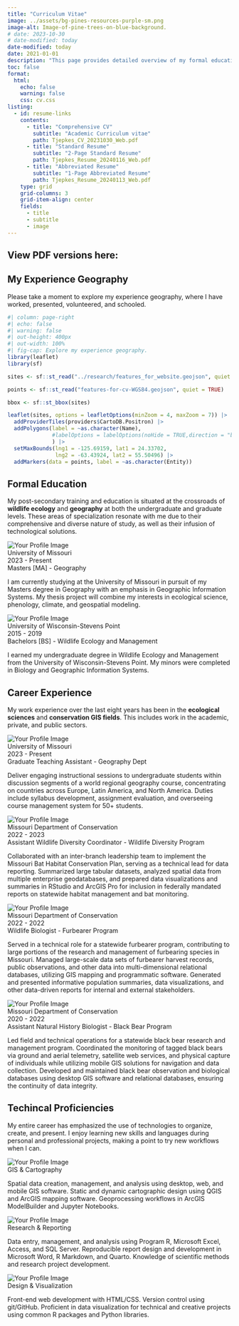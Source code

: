 ```yaml
---
title: "Curriculum Vitae"
image: ../assets/bg-pines-resources-purple-sm.png
image-alt: Image-of-pine-trees-on-blue-background.
# date: 2023-10-30
# date-modified: today
date-modified: today
date: 2021-01-01
description: "This page provides detailed overview of my formal education, recent professional experience, and professional skillset. Please also check out my full CV for a comprehensive listing of my experience."
toc: false
format:
  html:
    echo: false
    warning: false
    css: cv.css
listing: 
  - id: resume-links
    contents:
      - title: "Comprehensive CV"
        subtitle: "Academic Curriculum vitae"
        path: Tjepkes_CV_20231030_Web.pdf
      - title: "Standard Resume"
        subtitle: "2-Page Standard Resume"
        path: Tjepkes_Resume_20240116_Web.pdf
      - title: "Abbreviated Resume"
        subtitle: "1-Page Abbreviated Resume"
        path: Tjepkes_Resume_20240113_Web.pdf
    type: grid
    grid-columns: 3
    grid-item-align: center
    fields:
      - title
      - subtitle
      - image
---
```


## View PDF versions here:

:::{#resume-links}
:::


## My Experience Geography

Please take a moment to explore my experience geography, where I have worked, presented, volunteered, and schooled.

```r
#| column: page-right
#| echo: false
#| warning: false
#| out-height: 400px
#| out-width: 100%
#| fig-cap: Explore my experience geography.
library(leaflet)
library(sf)

sites <- sf::st_read("../research/features_for_website.geojson", quiet = TRUE)

points <- sf::st_read("features-for-cv-WGS84.geojson", quiet = TRUE)

bbox <- sf::st_bbox(sites)

leaflet(sites, options = leafletOptions(minZoom = 4, maxZoom = 7)) |> 
  addProviderTiles(providers$CartoDB.Positron) |> 
  addPolygons(label = ~as.character(Name), 
              #labelOptions = labelOptions(noHide = TRUE,direction = "bottom")
              ) |> 
  setMaxBounds(lng1 = -125.69159, lat1 = 24.33702,
               lng2 = -63.43924, lat2 = 55.50496) |> 
  addMarkers(data = points, label = ~as.character(Entity))
```


## Formal Education

My post-secondary training and education is situated at the crossroads of **wildlife ecology** and **geography** at both the undergraduate and graduate levels. These areas of specialization resonate with me due to their comprehensive and diverse nature of study, as well as their infusion of technological solutions.

```{=html}
<div class="resume-container">
        <img class="profile-image" src="https://identity.missouri.edu/wp-content/uploads/2020/08/PrimarySigs-1.jpg" alt="Your Profile Image">
        <div class="resume-item">
            <div class="employer">University of Missouri</div>
            <div class="cv-date">2023 - Present</div>
            <div class="position">Masters [MA] - Geography</div>
            <div class="cv-description">
                <p>I am currently studying at the University of Missouri in pursuit of my Masters degree in Geography with an emphasis in Geographic Information Systems. My thesis project will combine my interests in ecological science, phenology, climate, and geospatial modeling.</p>
            </div>
        </div>
</div>

<div class="resume-container">
        <img class="profile-image" src="https://upload.wikimedia.org/wikipedia/en/8/8d/UW-Stevens_Point_Logo.jpg" alt="Your Profile Image">
        <div class="resume-item">
            <div class="employer">University of Wisconsin-Stevens Point</div>
            <div class="cv-date">2015 - 2019</div>
            <div class="position">Bachelors [BS] - Wildlife Ecology and Management</div>
            <div class="cv-description">
                <p>I earned my undergraduate degree in Wildlife Ecology and Management from the University of Wisconsin-Stevens Point. My minors were completed in Biology and Geographic Information Systems.</p>
            </div>
        </div>
</div>
```


## Career Experience

My work experience over the last eight years has been in the **ecological sciences** and **conservation GIS fields**. This includes work in the academic, private, and public sectors.

```{=html}
<div class="resume-container">
        <img class="profile-image" src="https://identity.missouri.edu/wp-content/uploads/2020/08/PrimarySigs-1.jpg" alt="Your Profile Image">
        <div class="resume-item">
            <div class="employer">University of Missouri</div>
            <div class="cv-date">2023 - Present</div>
            <div class="position">Graduate Teaching Assistant - Geography Dept</div>
            <div class="cv-description">
                <p>Deliver engaging instructional sessions to undergraduate students within discussion segments of a world regional geography course, concentrating on countries across Europe, Latin America, and North America. Duties include syllabus development, assignment evaluation, and overseeing course management system for 50+ students.</p>
            </div>
        </div>
</div>

<div class="resume-container">
        <img class="profile-image" src="https://pbs.twimg.com/profile_images/1072551094067306501/mSQAHvsw_400x400.jpg" alt="Your Profile Image">
        <div class="resume-item">
            <div class="employer">Missouri Department of Conservation</div>
            <div class="cv-date">2022 - 2023</div>
            <div class="position">Assistant Wildlife Diversity Coordinator - Wildlife Diversity Program</div>
            <div class="cv-description">
                <p>Collaborated with an inter-branch leadership team to implement the Missouri Bat Habitat Conservation Plan, serving as a technical lead for data reporting. Summarized large tabular datasets, analyzed spatial data from multiple enterprise geodatabases, and prepared data visualizations and summaries in RStudio and ArcGIS Pro for inclusion in federally mandated reports on statewide habitat management and bat monitoring.</p>
            </div>
        </div>
</div>

<div class="resume-container">
        <img class="profile-image" src="https://pbs.twimg.com/profile_images/1072551094067306501/mSQAHvsw_400x400.jpg" alt="Your Profile Image">
        <div class="resume-item">
            <div class="employer">Missouri Department of Conservation</div>
            <div class="cv-date">2022 - 2022</div>
            <div class="position">Wildlife Biologist - Furbearer Program</div>
            <div class="cv-description">
                <p>Served in a technical role for a statewide furbearer program, contributing to large portions of the research and management of furbearing species in Missouri. Managed large-scale data sets of furbearer harvest records, public observations, and other data into multi-dimensional relational databases, utilizing GIS mapping and programmatic software. Generated and presented informative population summaries, data visualizations, and other data-driven reports for internal and external stakeholders.</p>
            </div>
        </div>
</div>

<div class="resume-container">
        <img class="profile-image" src="https://pbs.twimg.com/profile_images/1072551094067306501/mSQAHvsw_400x400.jpg" alt="Your Profile Image">
        <div class="resume-item">
            <div class="employer">Missouri Department of Conservation</div>
            <div class="cv-date">2020 - 2022</div>
            <div class="position">Assistant Natural History Biologist - Black Bear Program</div>
            <div class="cv-description">
                <p>Led field and technical operations for a statewide black bear research and management program. Coordinated the monitoring of tagged black bears via ground and aerial telemetry, satellite web services, and physical capture of individuals while utilizing mobile GIS solutions for navigation and data collection. Developed and maintained black bear observation and biological databases using desktop GIS software and relational databases, ensuring the continuity of data integrity.</p>
            </div>
        </div>
</div>
```

## Techincal Proficiencies

My entire career has emphasized the use of technologies to organize, create, and present. I enjoy learning new skills and languages during personal and professional projects, making a point to try new workflows when I can.

```{=html}
<div class="resume-container">
        <img class="profile-image" src="../assets/img-geospatial-cover.webp" alt="Your Profile Image">
        <div class="resume-item">
            <div class="employer">GIS & Cartography</div>
            <div class="position"></div>
            <div class="cv-description">
                <p>Spatial data creation, management, and analysis using desktop, web, and mobile GIS software. Static and dynamic cartographic design using QGIS and ArcGIS mapping software. Geoprocessing workflows in ArcGIS ModelBuilder and Jupyter Notebooks.</p>
            </div>
        </div>
</div>

<div class="resume-container">
        <img class="profile-image" src="../assets/img-computer.png" alt="Your Profile Image">
        <div class="resume-item">
            <div class="employer">Research & Reporting</div>
            <div class="position"></div>
            <div class="cv-description">
                <p>Data entry, management, and analysis using Program R, Microsoft Excel, Access, and SQL Server. Reproducible report design and development in Microsoft Word, R Markdown, and Quarto. Knowledge of scientific methods and research project development.</p>
            </div>
        </div>
</div>

<div class="resume-container">
        <img class="profile-image" src="../assets/img-data-viz.jpg" alt="Your Profile Image">
        <div class="resume-item">
            <div class="employer">Design & Visualization</div>
            <div class="position"></div>
            <div class="cv-description">
                <p>Front-end web development with HTML/CSS. Version control using git/GitHub. Proficient in data visualization for technical and creative projects using common R packages and Python libraries.</p>
            </div>
        </div>
</div>

```